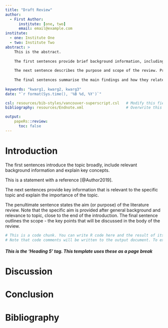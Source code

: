 ```yaml
---
title: "Draft Review"
author:
  - First Author: 
      institute: [one, two]
      email: email@example.com
institute:
  - one: Institute One
  - two: Institute Two
abstract: >
    This is the abstract.
    
    The first sentences provide brief background information, including the gaps in the literature that the review aims to address.
    
    The next sentence describes the purpose and scope of the review. Providing specific information as to what your review covers helps your readers determine whether your review is useful for their research.
    
    The final sentences summarise the main findings and how they relate to the broader context.
    
keywords: "kwarg1, kwarg2, kwarg3"
date: "`r format(Sys.time(), '%B %d, %Y')`"

csl: resources/bib-styles/vancouver-superscript.csl   # Modify this field to alter your bibliography style
bibliography: resources/Endnote.xml                   # Overwrite this dummy bibliography to include your own

output: 
    papeRs::review:
      toc: false
---
```


# Introduction

The first sentences introduce the topic broadly, include relevant background information and explain key concepts.

This is a statement with a reference [@Author2019].
<!-- This is an HTML comment tag, anything in one of these won't be rendered into your final document-->

The next sentences provide key information that is relevant to the specific topic and explain the importance of the topic.

The penultimate sentence states the aim (or purpose) of the literature review. Note that the specific aim is provided after general background and relevance to topic, close to the end of the introduction.
The final sentence outlines the scope - the key points that will be discussed in the body of the review.

```r
# This is a code chunk. You can write R code here and the result of its execution will be displayed in the rendered document.
# Note that code comments will be written to the output document. To exclude this, use HTML comment tags, or set the chunk option echo=FALSE
```

##### This is the 'Heading 5' tag. This template uses these as a page break
# Discussion

# Conclusion

#####
# Bibliography
